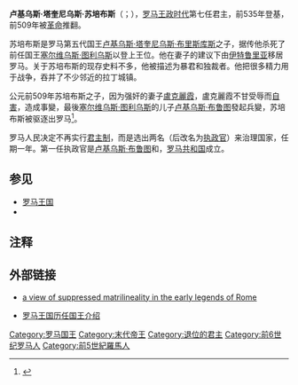 {{noteTA
|T=zh-hans:卢基乌斯·塔奎尼乌斯·苏培布斯; zh-hant:盧修斯·塔克文·蘇佩布;
|1=zh-hans:卢基乌斯; zh-hant:盧修斯;
|2=zh-hans:塔奎尼乌斯; zh-hant:塔克文
|3=zh-hans:苏培布斯; zh-tw:蘇佩布;
|4=zh-hans:塞尔维乌斯; zh-tw:塞維爾;
|5=zh-hans:克拉第努斯; zh-tw:克拉第;
}}

{{Infobox Monarch
|name=卢基乌斯·塔奎尼乌斯·苏培布斯
|title = 罗马国王
|image= Tarquinius-Superbus.jpg
|caption= 
|reign= 公元前535年–公元前509年
|predecessor= [[塞尔维乌斯·图利乌斯|塞尔维乌斯·图利乌斯]]
|successor= 君主制被废除
|spouse= 
|offspring= 
|father= 
|mother= 
}}
'''卢基乌斯·塔奎尼乌斯·苏培布斯'''（{{lang|la|Lucius Tarquinius Superbus}}；{{bd|？||前496年|catIdx=S}}），[[罗马王政时代|罗马王政时代]]第七任君主，前535年登基，前509年被[[革命|革命]]推翻。

苏培布斯是罗马第五代国王[[卢基乌斯·塔奎尼乌斯·布里斯库斯|卢基乌斯·塔奎尼乌斯·布里斯库斯]]之子，据传他杀死了前任国王[[塞尔维乌斯·图利乌斯|塞尔维乌斯·图利乌斯]]以登上王位。他在妻子的建议下由[[伊特鲁里亚|伊特鲁里亚]]移居罗马。关于苏培布斯的现存史料不多，他被描述为暴君和独裁者。他把很多精力用于战争，吞并了不少邻近的拉丁城镇。

公元前509年苏培布斯之子{{le|塞斯图斯|Sextus Tarquinius}}，因为强奸{{le|卢基乌斯·塔奎尼乌斯·克拉第努斯|Lucius Tarquinius Collatinus}}的妻子[[盧克麗霞|盧克麗霞]]，盧克麗霞不甘受辱而[[自害|自害]]，造成事變，最後[[塞尔维乌斯·图利乌斯|塞尔维乌斯·图利乌斯]]的儿子[[卢基乌斯·尤尼乌斯·布鲁图|卢基乌斯·布鲁图]]發起兵變，苏培布斯被驱逐出罗马<ref>{{Cite web |url=http://news.ifeng.com/history/shijieshi/detail_2011_02/09/4584013_1.shtml |title=古罗马的辉煌历史竟开始于一次“暴力性侵犯” |access-date=2014-02-21 |archive-date=2020-05-27 |archive-url=https://web.archive.org/web/20200527152956/http://news.ifeng.com/history/shijieshi/detail_2011_02/09/4584013_1.shtml |dead-url=no }}</ref>。

罗马人民决定不再实行[[君主制|君主制]]，而是选出两名{{le|行政官 (古罗马)|Praetores|行政官}}（后改名为[[执政官|执政官]]）来治理国家，任期一年。第一任执政官是[[卢基乌斯·尤尼乌斯·布鲁图|卢基乌斯·布鲁图]]和{{le|卢基乌斯·塔奎尼乌斯·克拉第努斯|Lucius Tarquinius Collatinus}}，[[罗马共和国|罗马共和国]]成立。

==参见==
*[[罗马王国|罗马王国]]
* {{tsl|en|The Rape of Lucrece|The Rape of Lucrece}}

==注释==
{{reflist}}

==外部链接==
*{{en icon}}[https://web.archive.org/web/20051203215843/http://www.suppressedhistories.net/secret_history/patriapotestas.html a view of suppressed matrilineality in the early legends of Rome]
*{{en icon}}[http://www.roman-empire.net/kings/kings-index.html 罗马王国历任国王介绍]{{Wayback|url=http://www.roman-empire.net/kings/kings-index.html |date=20120308222444 }}
{{start box}}
{{succession box|[[塞尔维乌斯·图利乌斯|塞尔维乌斯·图利乌斯]]|职位被废除|[[罗马国王|罗马国王]]|前535年–前509年}}
{{end box}}

{{古罗马}}
{{Authority control}}
[[Category:罗马国王|Category:罗马国王]]
[[Category:末代帝王|Category:末代帝王]]
[[Category:退位的君主|Category:退位的君主]]
[[Category:前6世纪罗马人|Category:前6世纪罗马人]]
[[Category:前5世紀羅馬人|Category:前5世紀羅馬人]]